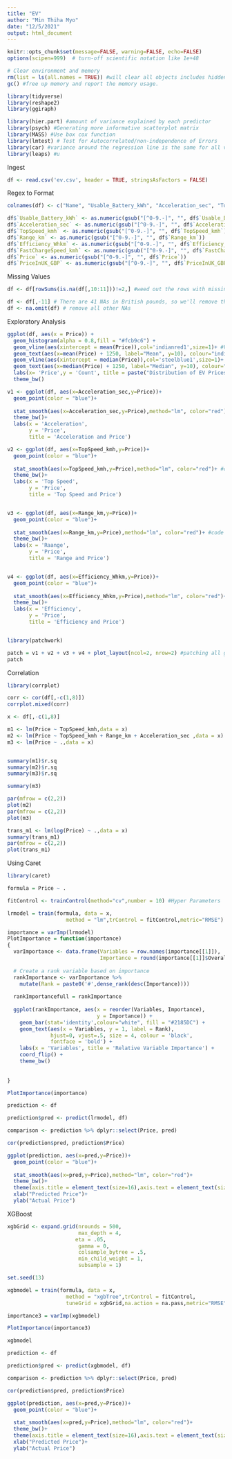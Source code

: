 ```yaml
---
title: "EV"
author: "Min Thiha Myo"
date: "12/5/2021"
output: html_document
---
```


```r

knitr::opts_chunk$set(message=FALSE, warning=FALSE, echo=FALSE)
options(scipen=999)  # turn-off scientific notation like 1e+48

# Clear environment and memory
rm(list = ls(all.names = TRUE)) #will clear all objects includes hidden objects.
gc() #free up memory and report the memory usage.

library(tidyverse)
library(reshape2)
library(ggiraph)

library(hier.part) #amount of variance explained by each predictor
library(psych) #Generating more informative scatterplot matrix
library(MASS) #Use box cox function
library(lmtest) # Test for Autocorrelated/non-independence of Errors
library(car) #variance around the regression line is the same for all values of the predictor variable (X)
library(leaps) #u
```

Ingest

```r
df <- read.csv('ev.csv', header = TRUE, stringsAsFactors = FALSE)

```

Regex to Format

```r

colnames(df) <- c("Name", "Usable_Battery_kWh", "Acceleration_sec", "TopSpeed_kmh", "Range_km", "Efficiency_Whkm", "FastChargeSpeed_kmh", "Drive", "NumberOfSeats", "Price", "PriceInUK_GBP")

df$`Usable_Battery_kWh` <- as.numeric(gsub("[^0-9.-]", "", df$`Usable_Battery_kWh`))
df$`Acceleration_sec` <- as.numeric(gsub("[^0-9.-]", "", df$`Acceleration_sec`))
df$`TopSpeed_kmh` <- as.numeric(gsub("[^0-9.-]", "", df$`TopSpeed_kmh`))
df$`Range_km` <- as.numeric(gsub("[^0-9.-]", "", df$`Range_km`))
df$`Efficiency_Whkm` <- as.numeric(gsub("[^0-9.-]", "", df$`Efficiency_Whkm`))
df$`FastChargeSpeed_kmh` <- as.numeric(gsub("[^0-9.-]", "", df$`FastChargeSpeed_kmh`))
df$`Price` <- as.numeric(gsub("[^0-9.-]", "", df$`Price`))
df$`PriceInUK_GBP` <- as.numeric(gsub("[^0-9.-]", "", df$`PriceInUK_GBP`))

```


Missing Values

```r

df <- df[rowSums(is.na(df[,10:11]))!=2,] #weed out the rows with missing values in both EUR and GBP

df <- df[,-11] # There are 41 NAs in British pounds, so we'll remove that
df <- na.omit(df) # remove all other NAs

```

Exploratory Analysis

```r

ggplot(df, aes(x = Price)) +    
  geom_histogram(alpha = 0.8,fill = "#fcb9c6") +
  geom_vline(aes(xintercept = mean(Price)),col='indianred1',size=1)+ #Vertical Line for Mean
  geom_text(aes(x=mean(Price) + 1250, label="Mean", y=10), colour="indianred1", angle=90) +
  geom_vline(aes(xintercept = median(Price)),col='steelblue1',size=1)+ #Vertical Line for Median
  geom_text(aes(x=median(Price) + 1250, label="Median", y=10), colour="steelblue1", angle=90) +
  labs(x= 'Price',y = 'Count', title = paste("Distribution of EV Prices")) +
  theme_bw()

```



```r
v1 <- ggplot(df, aes(x=Acceleration_sec,y=Price))+
  geom_point(color = "blue")+
  
  stat_smooth(aes(x=Acceleration_sec,y=Price),method="lm", color="red")+ #code for trend line
  theme_bw()+
  labs(x = 'Acceleration', 
       y = 'Price', 
       title = 'Acceleration and Price')

v2 <- ggplot(df, aes(x=TopSpeed_kmh,y=Price))+
  geom_point(color = "blue")+
  
  stat_smooth(aes(x=TopSpeed_kmh,y=Price),method="lm", color="red")+ #code for trend line
  theme_bw()+
  labs(x = 'Top Speed', 
       y = 'Price', 
       title = 'Top Speed and Price')


v3 <- ggplot(df, aes(x=Range_km,y=Price))+
  geom_point(color = "blue")+
  
  stat_smooth(aes(x=Range_km,y=Price),method="lm", color="red")+ #code for trend line
  theme_bw()+
  labs(x = 'Raange', 
       y = 'Price', 
       title = 'Range and Price')


v4 <- ggplot(df, aes(x=Efficiency_Whkm,y=Price))+
  geom_point(color = "blue")+
  
  stat_smooth(aes(x=Efficiency_Whkm,y=Price),method="lm", color="red")+ #code for trend line
  theme_bw()+
  labs(x = 'Efficiency', 
       y = 'Price', 
       title = 'Efficiency and Price')


library(patchwork)

patch = v1 + v2 + v3 + v4 + plot_layout(ncol=2, nrow=2) #patching all graphs in one frame
patch


```

Correlation

```r
library(corrplot)

corr <- cor(df[,-c(1,8)])
corrplot.mixed(corr)

```



```r

x <- df[,-c(1,8)]

m1 <- lm(Price ~ TopSpeed_kmh,data = x)
m2 <- lm(Price ~ TopSpeed_kmh + Range_km + Acceleration_sec ,data = x)
m3 <- lm(Price ~ .,data = x)


summary(m1)$r.sq
summary(m2)$r.sq
summary(m3)$r.sq

```



```r
summary(m3)

```



```r
par(mfrow = c(2,2))
plot(m2)
par(mfrow = c(2,2))
plot(m3)

```



```r

trans_m1 <- lm(log(Price) ~ .,data = x)
summary(trans_m1)
par(mfrow = c(2,2))
plot(trans_m1)


```



Using Caret

```r

library(caret)

formula = Price ~ .

fitControl <- trainControl(method="cv",number = 10) #Hyper Parameters

lrmodel = train(formula, data = x,
                   method = "lm",trControl = fitControl,metric="RMSE") 

importance = varImp(lrmodel)
PlotImportance = function(importance)
{
  varImportance <- data.frame(Variables = row.names(importance[[1]]), 
                              Importance = round(importance[[1]]$Overall,2))
  
  # Create a rank variable based on importance
  rankImportance <- varImportance %>%
    mutate(Rank = paste0('#',dense_rank(desc(Importance))))
  
  rankImportancefull = rankImportance
  
  ggplot(rankImportance, aes(x = reorder(Variables, Importance), 
                             y = Importance)) +
    geom_bar(stat='identity',colour="white", fill = "#2185DC") +
    geom_text(aes(x = Variables, y = 1, label = Rank),
              hjust=0, vjust=.5, size = 4, colour = 'black',
              fontface = 'bold') +
    labs(x = 'Variables', title = 'Relative Variable Importance') +
    coord_flip() + 
    theme_bw()
  
  
}

PlotImportance(importance)

```



```r

prediction <- df

prediction$pred <- predict(lrmodel, df)

comparison <- prediction %>% dplyr::select(Price, pred)

cor(prediction$pred, prediction$Price)

ggplot(prediction, aes(x=pred,y=Price))+
  geom_point(color = "blue")+
  
  stat_smooth(aes(x=pred,y=Price),method="lm", color="red")+
  theme_bw()+
  theme(axis.title = element_text(size=16),axis.text = element_text(size=14))+
  xlab("Predicted Price")+
  ylab("Actual Price")


```

XGBoost

```r

xgbGrid <- expand.grid(nrounds = 500,
                       max_depth = 4,
                      eta = .05,
                       gamma = 0,
                       colsample_bytree = .5,
                       min_child_weight = 1,
                       subsample = 1)

set.seed(13)

xgbmodel = train(formula, data = x,
                   method = "xgbTree",trControl = fitControl,
                   tuneGrid = xgbGrid,na.action = na.pass,metric="RMSE")

importance3 = varImp(xgbmodel)

PlotImportance(importance3)

xgbmodel

``` 



```r

prediction <- df

prediction$pred <- predict(xgbmodel, df)

comparison <- prediction %>% dplyr::select(Price, pred)

cor(prediction$pred, prediction$Price)

ggplot(prediction, aes(x=pred,y=Price))+
  geom_point(color = "blue")+
  
  stat_smooth(aes(x=pred,y=Price),method="lm", color="red")+
  theme_bw()+
  theme(axis.title = element_text(size=16),axis.text = element_text(size=14))+
  xlab("Predicted Price")+
  ylab("Actual Price")


```


```r



```



```r



```



```r



```